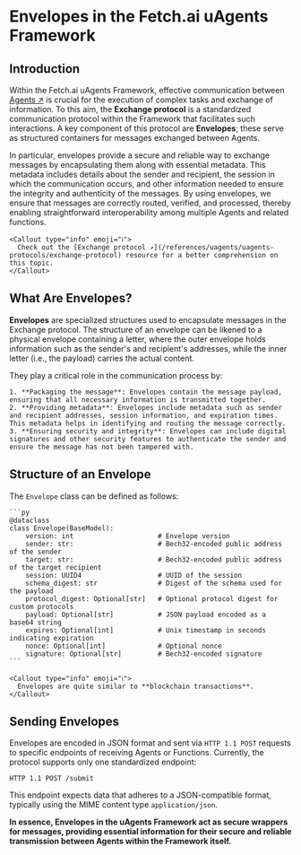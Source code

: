 
# Envelopes in the Fetch.ai uAgents Framework

## Introduction

Within the Fetch.ai uAgents Framework, effective communication between [Agents ↗️](/guides/agents/getting-started/whats-an-agent) is crucial for the execution of complex tasks and exchange of information. To this aim, the **Exchange protocol** is a standardized communication protocol within the Framework that facilitates such interactions. A key component of this protocol are **Envelopes**; these serve as structured containers for messages exchanged between Agents.

In particular, envelopes provide a secure and reliable way to exchange messages by encapsulating them along with essential metadata. This metadata includes details about the sender and recipient, the session in which the communication occurs, and other information needed to ensure the integrity and authenticity of the messages. By using envelopes, we ensure that messages are correctly routed, verified, and processed, thereby enabling straightforward interoperability among multiple Agents and related functions.

    <Callout type="info" emoji="ℹ️">
      Check out the [Exchange protocol ↗️](/references/uagents/uagents-protocols/exchange-protocol) resource for a better comprehension on this topic.
    </Callout>

## What Are Envelopes?

**Envelopes** are specialized structures used to encapsulate messages in the Exchange protocol. The structure of an envelope can be likened to a physical envelope containing a letter, where the outer envelope holds information such as the sender's and recipient's addresses, while the inner letter (i.e., the payload) carries the actual content.

They play a critical role in the communication process by:

    1. **Packaging the message**: Envelopes contain the message payload, ensuring that all necessary information is transmitted together.
    2. **Providing metadata**: Envelopes include metadata such as sender and recipient addresses, session information, and expiration times. This metadata helps in identifying and routing the message correctly.
    3. **Ensuring security and integrity**: Envelopes can include digital signatures and other security features to authenticate the sender and ensure the message has not been tampered with.

## Structure of an Envelope

The `Envelope` class can be defined as follows:

    ```py
    @dataclass
    class Envelope(BaseModel):
        version: int                     # Envelope version
        sender: str:                     # Bech32-encoded public address of the sender
        target: str:                     # Bech32-encoded public address of the target recipient
        session: UUID4                   # UUID of the session
        schema_digest: str               # Digest of the schema used for the payload
        protocol_digest: Optional[str]   # Optional protocol digest for custom protocols
        payload: Optional[str]           # JSON payload encoded as a base64 string
        expires: Optional[int]           # Unix timestamp in seconds indicating expiration
        nonce: Optional[int]             # Optional nonce
        signature: Optional[str]         # Bech32-encoded signature
    ```

    <Callout type="info" emoji="ℹ️">
      Envelopes are quite similar to **blockchain transactions**.
    </Callout>

## Sending Envelopes

Envelopes are encoded in JSON format and sent via `HTTP 1.1 POST` requests to specific endpoints of receiving Agents or Functions. Currently, the protocol supports only one standardized endpoint:

`HTTP 1.1 POST /submit`

This endpoint expects data that adheres to a JSON-compatible format, typically using the MIME content type `application/json`.

**In essence, Envelopes in the uAgents Framework act as secure wrappers for messages, providing essential information for their secure and reliable transmission between Agents within the Framework itself.**
